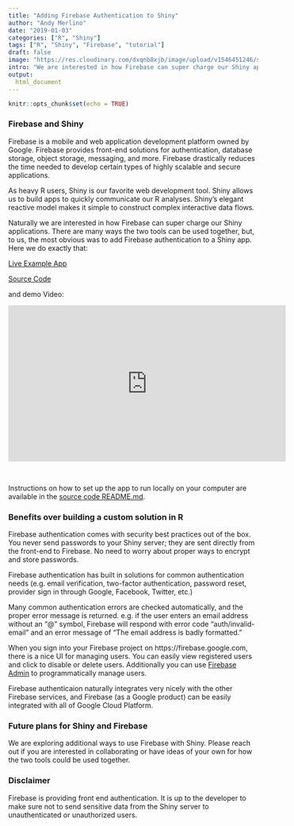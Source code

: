 ```yaml
---
title: "Adding Firebase Authentication to Shiny"
author: "Andy Merlino"
date: "2019-01-03"
categories: ["R", "Shiny"]
tags: ["R", "Shiny", "Firebase", "tutorial"]
draft: false
image: "https://res.cloudinary.com/dxqnb8xjb/image/upload/v1546451246/sof-screenshot_wgkikn.png"
intro: "We are interested in how Firebase can super charge our Shiny applications.  There are many ways the two tools can be used together, but, to us, the most obvious was to add Firebase authentication to a Shiny app. Here we do exactly that:"
output:
  html_document
---
```


```r
knitr::opts_chunk$set(echo = TRUE)
```

### Firebase and Shiny

Firebase is a mobile and web application development platform owned by Google.  Firebase provides front-end solutions for authentication, database storage, object storage, messaging, and more.  Firebase drastically reduces the time needed to develop certain types of highly scalable and secure applications.  

As heavy R users, Shiny is our favorite web development tool.  Shiny allows us to build apps to quickly communicate our R analyses.  Shiny's elegant reactive model makes it simple to construct complex interactive data flows.  

Naturally we are interested in how Firebase can super charge our Shiny applications.  There are many ways the two tools can be used together, but, to us, the most obvious was to add Firebase authentication to a Shiny app.  Here we do exactly that:

[Live Example App](https://tychobra.shinyapps.io/sof-auth-example/) 

[Source Code](https://github.com/shinyonfire/sof-auth-example)

and demo Video:

<iframe width="560" height="315" src="https://www.youtube.com/embed/bFHO3AorIMI" frameborder="0" allow="accelerometer; autoplay; encrypted-media; gyroscope; picture-in-picture" allowfullscreen></iframe>

<br/>

Instructions on how to set up the app to run locally on your computer are available in the [source code README.md]().

### Benefits over building a custom solution in R

Firebase authentication comes with security best practices out of the box.  You never send passwords to your Shiny server; they are sent directly from the front-end to Firebase.  No need to worry about proper ways to encrypt and store passwords.

Firebase authentication has built in solutions for common authentication needs (e.g. email verification, two-factor authentication, password reset, provider sign in through Google, Facebook, Twitter, etc.)

Many common authentication errors are checked automatically, and the proper error message is returned.  e.g. if the user enters an email address without an "@" symbol, Firebase will respond with error code "auth/invalid-email" and an error message of "The email address is badly formatted."

When you sign into your Firebase project on https://firebase.google.com, there is a nice UI for managing users. You can easily view registered users and click to disable or delete users. Additionally you can use [Firebase Admin](https://firebase.google.com/docs/admin/setup) to programmatically manage users. 

Firebase authenticaion naturally integrates very nicely with the other Firebase services, and Firebase (as a Google product) can be easily integrated with all of Google Cloud Platform.

### Future plans for Shiny and Firebase

We are exploring additional ways to use Firebase with Shiny.  Please reach out if you are interested in collaborating or have ideas of your own for how the two tools could be used together.

### Disclaimer

Firebase is providing front end authentication.  It is up to the developer to make sure not to send sensitive data from the Shiny server to unauthenticated or unauthorized users.
